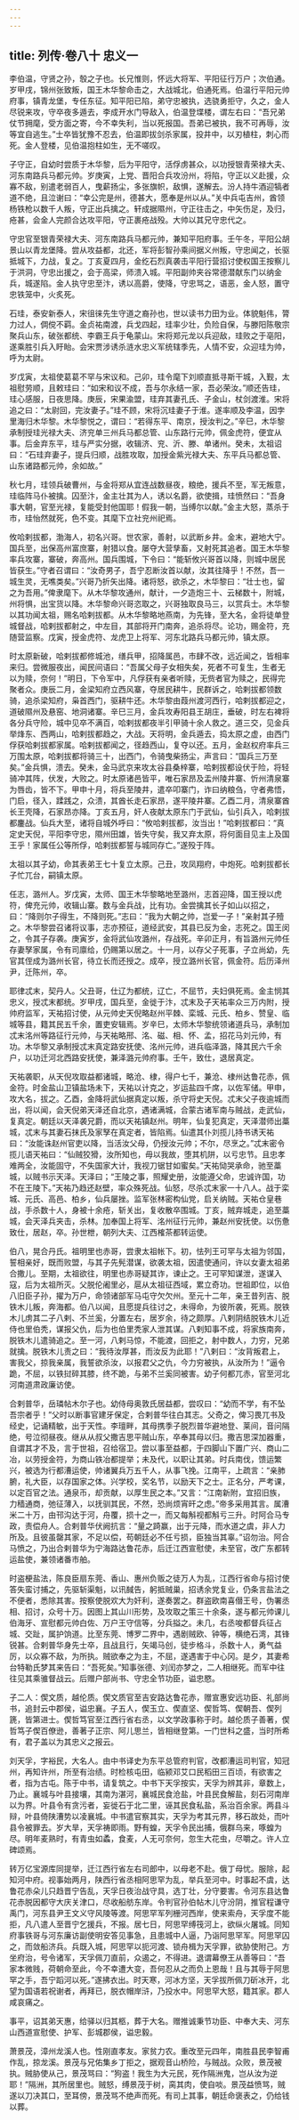 ```yaml
---
---
---
```

title: 列传·卷八十 忠义一
---

李伯温，守贤之孙，彀之子也。长兄惟则，怀远大将军、平阳征行万户；次伯通。岁甲戌，锦州张致叛，国王木华黎命击之，大战城北，伯通死焉。伯温行平阳元帅府事，镇青龙堡，专任东征。知平阳已陷，弟守忠被执，选骁勇拒守，久之，金人尽锐来攻，守卒夜多遁去，李成开水门导敌入，伯温登堞楼，谓左右曰：“吾兄弟仗节拥麾，受方面之寄，今不幸失利，当以死报国。吾弟已被执，我不可再辱，汝等宜自逃生。”士卒皆犹豫不忍去，伯温即拔剑杀家属，投井中，以刃植柱，刺心而死。金人登楼，见伯温抱柱如生，无不嗟叹。

子守正，自幼时尝质于木华黎，后为平阳守，活俘虏甚众，以功授银青荣禄大夫、河东南路兵马都元帅。岁庚寅，上党、晋阳合兵攻汾州，将陷，守正以义赴援，众寡不敌，别遣老弱百人，曳薪扬尘，多张旗帜，敌惧，遂解去。汾人持牛酒迎犒者道不绝，且泣谢曰：“幸公完是州，德甚大，愿奉是州以从。”关中兵屯吉州，酋领杨铁枪以数千人叛，守正出兵擒之。轩成据隰州，守正往击之，中矢伤足，及归，疮甚，会金人完颜合达攻平阳，守正裹疮战殁。大帅以其兄守忠代之。

守忠官至银青荣禄大夫、河东南路兵马都元帅，兼知平阳府事。壬午冬，平阳公胡景山以青龙堡降。尝从攻益都，北还，军将彭智孙乘间据义州叛，守忠闻之，长驱抵城下，力战，复之。丁亥夏四月，金纥石烈真袭击平阳行营招讨使权国王按察儿于洪洞，守忠出援之，会于高梁，师溃入城。平阳副帅夹谷常德潜献东门以纳金兵，城遂陷。金人执守忠至汴，诱以高爵，使降，守忠骂之，语恶，金人怒，置守忠铁笼中，火炙死。

石珪，泰安新泰人，宋徂徕先生守道之裔孙也，世以读书力田为业。体貌魁伟，膂力过人，倜傥不羁。金贞祐南渡，兵戈四起，珪率少壮，负险自保，与滕阳陈敬宗聚兵山东，破张都统、李霸王兵于龟蒙山。宋将郑元龙以兵迎敌，珪败之于亳阳，遂乘胜引兵入盱眙。会宋贾涉诱杀涟水忠义军统辖季先，人情不安，众迎珪为帅，呼为太尉。

岁戊寅，太祖使葛葛不罕与宋议和。己卯，珪令麾下刘顺直抵寻斯干城，入觐，太祖慰劳顺，且敕珪曰：“如宋和议不成，吾与尔永结一家，吾必荣汝。”顺还告珪，珪心感服，日夜思降。庚辰，宋果渝盟，珪弃其妻孔氏、子金山，杖剑渡淮。宋将追之曰：“太尉回，完汝妻子。”珪不顾，宋将沉珪妻子于淮。遂率顺及李温，因孛里海归木华黎。木华黎悦之，谓曰：“若得东平、南京，授汝判之。”辛巳，木华黎承制授珪光禄大夫、济兖单三州兵马都总管、山东路行元帅，佩金虎符，便宜从事。后金弃东平，珪与严实分据，收辑济、兖、沂、滕、单诸州。癸未，太祖诏曰：“石珪弃妻子，提兵归顺，战胜攻取，加授金紫光禄大夫、东平兵马都总管、山东诸路都元帅，余如故。”

秋七月，珪领兵破曹州，与金将郑从宜连战数昼夜，粮绝，援兵不至，军无叛意，珪临阵马仆被擒。囚至汴，金主壮其为人，诱以名爵，欲使揖，珪愤然曰：“吾身事大朝，官至光禄，复能受封他国耶！假我一朝，当缚尔以献。”金主大怒，蒸杀于市，珪怡然就死，色不变。其麾下立社兖州祀焉。

攸哈剌拔都，渤海人，初名兴哥。世农家，善射，以武断乡井。金末，避地大宁。国兵至，出保高州富庶寨，射猎以食。屡夺大营孳畜，又射死其追者。国王木华黎率兵攻寨，寨破，奔高州。国兵围城，下令曰：“能斩攸兴哥首以降，则城中居民皆获生。”守者召谓曰：“汝奇男子，吾宁忍断汝首以献，汝其往降乎！不然，吾一城生灵，无噍类矣。”兴哥乃折矢出降。诸将怒，欲杀之，木华黎曰：“壮士也，留之为吾用。”俾隶麾下。从木华黎攻通州，献计，一夕造炮三十、云梯数十，附城，州将惧，出宝货以降。木华黎命兴哥恣取之，兴哥独取良马三，以赏兵士。木华黎以其功闻太祖，赐名哈剌拔都。从木华黎略地燕南，为先锋，至大名，金将徒单登城督战，哈剌拔都射之，中左目，其部将开门南奔，追杀将尽。论功，赐金符，充随营监察。戊寅，授金虎符、龙虎卫上将军、河东北路兵马都元帅，镇太原。

时太原新破，哈剌拔都修城池，缮兵甲，招降属邑，市肆不改，远近闻之，皆相率来归。尝微服夜出，闻民间语曰：“吾属父母子女相失矣，死者不可复生，生者无以为赎，奈何！”明日，下令军中，凡俘获有亲者听赎，无赀者官为赎之，民得完聚者众。庚辰二月，金梁知府立西风寨，夺居民耕牛，民群诉之，哈剌拔都领数骑，追杀梁知府，枭首西门，驱耕牛还。木华黎由葭州渡河西行，哈剌拔都迎之，道破隰州及悬窑、地洞诸寨。辛巳三月，金兵攻寿阳县王胡庄，垂破，时左右裨将各分兵守险，城中见卒不满百，哈剌拔都夜半引甲骑十余人救之。道三交，见金兵举烽东、西两山，哈剌拔都趋之，大战。天将明，金兵遁去，捣太原之虚，由西门俘获哈剌拔都家属。哈剌拔都闻之，径趋西山，复夺以还。五月，金赵权府率兵三万围太原，哈剌拔都将骑三十，出西门，令骑曳柴扬尘，声言曰：“国兵三万至矣。”金兵惧，溃去。癸未，金马武京来攻太谷县桑梓寨，哈剌拔都设伏于险，将轻骑冲其阵，伏发，大败之。时太原诸邑皆平，唯石家昂及盂州陵井寨、忻州清泉寨为唇齿，皆不下。甲申十月，将兵至陵井，遣卒叩寨门，诈曰纳粮刍，守者弗悟，门启，径入，蹂践之，众溃，其酋长走石家昂，遂平陵井寨。乙酉二月，清泉寨酋长王壳降，石家昂亦降。丁亥五月，奸人夜献太原东门于武仙，仙引兵入，哈剌拔都鏖战。仙兵大至，诸将自城外呼曰：“攸哈剌拔都，汝当出！”哈剌拔都曰：“真定史天倪，平阳李守忠，隰州田雄，皆失守矣，我又弃太原，将何面目见主上及国王乎！家属任公等所俘，哈剌拔都誓与城同存亡。”遂殁于阵。

太祖以其子幼，命其表弟王七十复立太原。己丑，攻凤翔府，中炮死。哈剌拔都长子忙兀台，嗣镇太原。

任志，潞州人。岁戊寅，太师、国王木华黎略地至潞州，志首迎降，国王授以虎符，俾充元帅，收辑山寨。数与金兵战，比有功。金尝擒其长子如山以招之，曰：“降则尔子得生，不降则死。”志曰：“我为大朝之帅，岂爱一子！”亲射其子殪之。木华黎尝召诸将议事，志亦预征，道经武安，其县已反为金，志死之。国王闵之，令其子存袭。庚寅岁，金将武仙攻潞州，存战死。辛卯正月，有旨潞州元帅任存妻孥家属，令有司廪给，仍赐第以居之。十一月，以存父子死事，子立尚幼，先官其侄成为潞州长官，待立长而还授之。成卒，授立潞州长官，佩金符。后历泽州尹，迁陈州，卒。

耶律忒末，契丹人。父丑哥，仕辽为都统，辽亡，不屈节，夫妇俱死焉。金主悯其忠义，授忒末都统。岁甲戌，国兵至，金徙于汴，忒末及子天祐率众三万内附，授帅府监军，天祐招讨使，从元帅史天倪略赵州平棘、栾城、元氏、柏乡、赞皇、临城等县，籍其民五千余，置吏安辑焉。岁辛巳，太师木华黎统领诸道兵马，承制加忒末洺州等路征行元帅，与天祐略邢、洺、磁、相、怀、孟，招花马刘元帅，有功。木华黎又承制授忒末真定路安抚使、洺州元帅，进兵临泽潞，降其民六千余户，以功迁河北西路安抚使，兼泽潞元帅府事。壬午，致仕，退居真定。

天祐袭职，从天倪攻取益都诸城，略沧、棣，得户七千，兼沧、棣州达鲁花赤，佩金符。时金盐山卫镇盐场未下，天祐以计克之，岁运盐四千席，以佐军储。甲申，攻大名，拔之。乙酉，金降将武仙据真定以叛，杀守将史天倪。忒末父子夜逾城而出，将以闻，会天倪弟天泽还自北京，遇诸满城，合蒙古诸军南与贼战，走武仙，复真定。朝廷以天泽袭兄爵，而以天祐镇赵州。明年，仙复犯真定，天泽潜师出藁城，忒末与其妻石抹氏及家孥在真定者，皆陷焉。仙遣其仆刘揽儿持书诱天祐曰：“汝能诛赵州官吏以降，当活汝父母，仍授汝元帅；不尔，尽烹之。”忒末密令揽儿语天祐曰：“仙贼狡猾，汝所知也，毋以我故，堕其机阱，以亏忠节。且忠孝难两全，汝能固守，不失国家大计，我视刀锯甘如蜜矣。”天祐恸哭承命，驰至藁城，以贼书示天泽。天泽曰；“王陵之事，照耀史册，汝能遵父命，忠诚许国，功不在王陵下。”天祐乃趋还赵壁，率众殊死战。仙怒，尽杀忒末家一十八人。战于栾城、元氏、高邑、柏乡，仙兵屡挫。监军张林密构仙党，启关纳贼。天祐仓皇巷战，手杀数十人，身被十余疮，斩关出，复收散卒围城。丁亥，贼弃城走，追至藁城，会天泽兵夹击，杀林。加奉国上将军、洺州征行元帅，兼赵州安抚使。以伤惫致仕，居赵，卒。孙世枻，朝列大夫、江西榷茶都转运使。

伯八，晃合丹氏。祖明里也赤哥，尝隶太祖帐下。初，怯列王可罕与太祖为邻国，誓相亲好，既而败盟，与其子先髡潜谋，欲袭太祖，因遣使通问，许以女妻太祖弟合撒儿。至期，太祖欲往，明里也赤哥疑其诈，谏止之。王可罕知谋泄，遂谋入寇，后为太祖所灭。父脱伦阇里必，扈从太祖征西域，累立奇功。世祖即位，以伯八旧臣子孙，擢为万户，命领诸部军马屯守欠欠州。至元十二年，亲王昔列吉、脱铁木儿叛，奔海都。伯八以闻，且愿提兵往讨之，未得命，为彼所袭，死焉。脱铁木儿虏其二子八剌、不兰奚，分置左右，居岁余，待之颇厚。八剌阴结脱铁木儿近侍也里伯秃，谋报父仇，后为也伯里秃家人泄其谋。八剌知事不成，将家族南奔，脱铁木儿遣骑追之。至一河，八剌马惊，不能渡，回拒之，射中数人，力穷，兄弟就擒。脱铁木儿责之曰：“我待汝厚甚，而汝反为此耶！”八剌曰：“汝背叛君上，害我父，掠我亲属，我誓欲杀汝，以报君父之仇，今力穷被执，从汝所为！”逼令跪，不屈，以铁挝碎其膝，终不跪，与弟不兰奚同被害。幼子何都兀赤，官至河北河南道肃政廉访使。

合剌普华，岳璘帖木尔子也。幼侍母奥敦氏居益都，尝叹曰：“幼而不学，有不坠吾宗者乎！”父时以断事官建牙保定，合剌普华往白其志。父奇之，俾习畏兀书及经史，记诵精敏，出于天性。李璮畔，其母携季子脱烈普华避地登、莱间，音问隔绝，号泣彻昼夜。继从从叔父撒吉思平贼山东，卒奉其母以归。撒吉思深加器重，自谓其才不及，言于世祖，召给宿卫。尝以事至益都，于四脚山下置广兴、商山二冶，以劳授金符，为商山铁冶都提举；未及代，以职让其弟。时兵南伐，馈运繁兴，被选为行都漕运使，帅诸翼兵万五千人，从事飞挽。江南平，上疏言：“亲肺腑，礼大臣，以存国家之体。兴学校，奖名节，以励天下之士。正名分，严考课，以定百官之法。通泉币，却贡献，以厚生民之本。”又言：“江南新附，宜招旧族，力穑通商，弛征薄入，以抚驯其民，不然，恐尚烦宵旰之虑。”帝多采用其言。属漕米二十万，由邗沟达于河，舟覆，损十之一，而又每斛视都斛亏三升。时阿合马专政，责偿舟人。合剌普华伏阙抗言：“量之踦赢，出于元降，而水道之虞，非人力所及。且彼虽罄其家，不足以偿，苟朝廷必不任亏损，臣独当其辜。”诏勿治。阿合马愤之，乃出合剌普华为宁海路达鲁花赤，后迁江西宣慰使，未至官，改广东都转运盐使，兼领诸番市舶。

时盗梗盐法，陈良臣扇东莞、香山、惠州负贩之徒万人为乱，江西行省命与招讨使答失蛮讨捕之，先驱斩渠魁，以讯馘告，躬抵贼巢，招诱余党复业，仍条言盐法之不便者，悉除其害。按察使脱欢大为奸利，遂奏罢之。群盗欧南喜僣王号，伪署丞相、招讨，众号十万。因图上其山川形势，及攻取之策三十余条，遂与都元帅课儿伯海牙、宣慰都元帅白佐、万户王守信等，分兵搤之。未几，右丞唆都督兵征占城、交趾，属护饷道。比至东莞、博罗二界中，遇剧贼欧、钟等，横绝石湾，其锋锐甚。合剌普华身先士卒，且战且行，矢竭马创，徒步格斗，杀数十人，勇气益厉，以众寡不敌，为所执。贼欲奉之为主，不屈，遂遇害于中心冈。是夕，其妻希台特勒氏梦其来告曰：“吾死矣。”知事张德、刘闰亦梦之，二人相继死。而军中往往见其乘骓督战云。后赠户部尚书、守忠全节功臣，谥忠愍。

子二人：偰文质，越伦质。偰文质官至吉安路达鲁花赤，赠宣惠安远功臣、礼部尚书，追封云中郡侯，谥忠襄。子五人，偰玉立、偰直坚、偰哲笃、偰朝吾、偰列篪，皆第进士。偰哲笃官至江西行省右丞，以文学政事称于时。越伦质子善著，偰哲笃子偰百僚逊，善著子正宗、阿儿思兰，皆相继登第。一门世科之盛，当时所希有，君子盖以为其忠义之报云。

刘天孚，字裕民，大名人。由中书译史为东平总管府判官，改都漕运司判官，知冠州，再知许州，所至有治绩。时检核屯田，临颍邓艾口民稻田三百顷，有欲害之者，指为古屯。陈于中书，请复筑之。中书下天孚按实，天孚为辨其非，章数上，乃止。襄城与叶县接壤，其南为湛河，襄城民食沧盐，叶县民食解盐，刻石河南岸以为界。叶县令有贪污者，妄徙石于北二里，诬其民食私盐，系治百余家。两县斗辩，叶县倚陕漕势以凌襄城。中书遣官察其实，天孚为考其元界，移石故处，而叶县令被罪去。岁大旱，天孚祷即雨。野有蝗，天孚令民出捕，俄群乌来，啄蝗为尽。明年麦熟时，有青虫如蟊，食麦，人无可奈何，忽生大花虫，尽嚼之。许人立碑颂焉。

转万亿宝源库同提举，迁江西行省左右司郎中，以母老不赴。俄丁母忧。服除，起知河中府。视事始两月，陕西行省丞相阿思罕为乱，举兵至河中。时事起不虞，达鲁花赤朵儿只趋晋宁告乱，天孚日夜治战守具，选丁壮，分守要害。令河东县达鲁花赤脱因都守大庆关津口，尽收船舫东岸。令判官孙伯帖木儿守汾阴，推官程谦守禹门，河东县尹王文义守风陵等渡。阿思罕军列栅河西岸，使来索舟，天孚度不能拒，凡八遣人至晋宁乞援兵，不报。居七日，阿思罕缚筏河上，欲纵火屠城。同知府事铁哥与河东廉访副使明安答见事急，且患城中人逼，乃诣阿思罕军。阿思罕囚之，而敛船济兵。兵既入城，阿思罕以扼河渡、锁舟楫为天孚罪，欲胁使附己。方坐府治，号令诸军，天孚佩刀直前，众遏之，不得进。退谓幕僚王从善等曰：“吾家本微贱，荷朝命至此，今不幸遭大变，吾何忍从之而负上恩哉！且与其辱于阿思罕之手，吾宁蹈河以死。”遂拂衣出。时天寒，河冰方坚，天孚拔所佩刀斫冰开，北望为国语若祝谢者，再拜已，脱衣帽岸浒，乃投水中。阿思罕大怒，籍其家。郡人咸哀痛之。

事平，诏其弟天惠，给驿以归其柩，葬于大名。赠推诚秉节功臣、中奉大夫、河东山西道宣慰使、护军、彭城郡侯，谥忠毅。

萧景茂，漳州龙溪人也。性刚直孝友。家贫力农。重改至元四年，南胜县民李智甫作乱，掠龙溪。景茂与兄佑集乡丁拒之，据观音山桥险，与贼战。众败，景茂被执。贼胁使从己，景茂骂曰：“狗盗！我生为大元民，死作隔洲鬼，岂从汝为逆耶！”隔洲，其所居里也。贼怒，缚景茂于树，脔其肉，使自啖。景茂益愤骂，贼遂以刀决其口，至耳傍，景茂骂不绝声而死。有司上其事，朝廷命褒表之，仍给钱以葬。

